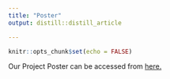 ```yaml
---
title: "Poster"
output: distill::distill_article

---
```


```r
knitr::opts_chunk$set(echo = FALSE)
```

Our Project Poster can be accessed from [here.](G4Poster.pdf)





